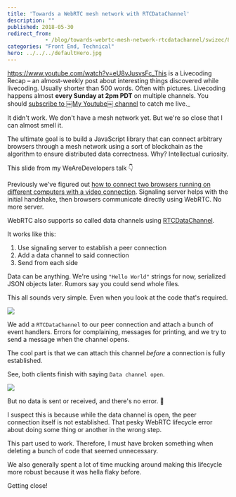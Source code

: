 ```yaml
---
title: 'Towards a WebRTC mesh network with RTCDataChannel'
description: ""
published: 2018-05-30
redirect_from: 
            - /blog/towards-webrtc-mesh-network-rtcdatachannel/swizec/8411
categories: "Front End, Technical"
hero: ../../../defaultHero.jpg
---
```


<https://www.youtube.com/watch?v=eU8vJusvsFc_This> is a Livecoding Recap – an almost-weekly post about interesting things discovered while livecoding. Usually shorter than 500 words. Often with pictures. Livecoding happens almost **every Sunday at 2pm PDT** on multiple channels. You should [subscribe to ￼My Youtube￼ channel](https://www.youtube.com/user/theswizec) to catch me live.\_

It didn't work. We don't have a mesh network yet. But we're so close that I can almost smell it.

The ultimate goal is to build a JavaScript library that can connect arbitrary browsers through a mesh network using a sort of blockchain as the algorithm to ensure distributed data correctness. Why? Intellectual curiosity.

This slide from my WeAreDevelopers talk 👇

Previously we've figured out [how to connect two browsers running on different computers with a video connection](https://swizec.com/blog/learning-webrtc-peer-peer-communication-connecting-browsers-different-devices/swizec/8383). Signaling server helps with the initial handshake, then browsers communicate directly using WebRTC. No more server.

WebRTC also supports so called data channels using [RTCDataChannel](https://developer.mozilla.org/en-US/docs/Web/API/RTCDataChannel).

It works like this:

1.  Use signaling server to establish a peer connection
2.  Add a data channel to said connection
3.  Send from each side

Data can be anything. We're using `"Hello World"` strings for now, serialized JSON objects later. Rumors say you could send whole files.

This all sounds very simple. Even when you look at the code that's required.

![](./img/blog-wp-content-uploads-2018-05-rtcdatachannel.png)

We add a `RTCDataChannel` to our peer connection and attach a bunch of event handlers. Errors for complaining, messages for printing, and we try to send a message when the channel opens.

The cool part is that we can attach this channel _before_ a connection is fully established.

See, both clients finish with saying `Data channel open`.

![](./img/blog-wp-content-uploads-2018-05-datachannelopen.gif)

But no data is sent or received, and there's no error. 🧐

I suspect this is because while the data channel is open, the peer connection itself is not established. That pesky WebRTC lifecycle error about doing some thing or another in the wrong step.

This part used to work. Therefore, I must have broken something when deleting a bunch of code that seemed unnecessary.

We also generally spent a lot of time mucking around making this lifecycle more robust because it was hella flaky before.

Getting close!
